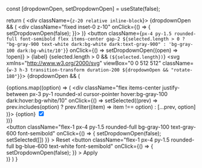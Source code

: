   const [dropdownOpen, setDropdownOpen] = useState(false);

  return (
    <div className={`z-20 relative inline-block`}>
      {dropdownOpen && (
        <div className="fixed inset-0 z-10" onClick={() => { setDropdownOpen(false); }}></div>
      )}
      <button
        className={`px-4 py-1.5 rounded-full font-semibold flex items-center gap-2 ${selected.length > 0 ? "bg-gray-900 text-white dark:bg-white dark:text-gray-900" : 'bg-gray-100 dark:bg-white/10'}`}
        onClick={() => setDropdownOpen((open) => !open)}
      >
        <span>{label} {selected.length > 0 && `(${selected.length})`}</span>
        <svg xmlns="http://www.w3.org/2000/svg" viewBox="0 0 512 512" className={`w-3 h-3 transition-transform duration-200 ${dropdownOpen && "rotate-180"}`}>
          <path d="M233.4 406.6c12.5 12.5 32.8 12.5 45.3 0l192-192c12.5-12.5 12.5-32.8 0-45.3s-32.8-12.5-45.3 0L256 338.7 86.6 169.4c-12.5-12.5-32.8-12.5-45.3 0s-12.5 32.8 0 45.3l192 192z" fill="currentColor" />
        </svg>
      </button>
      {dropdownOpen && (
        <div className="absolute z-10 mt-2 w-56 bg-white border rounded-2xl shadow-lg p-3">
          {options.map((option) => (
            <div className="flex items-center justify-between px-3 py-1 rounded-xl cursor-pointer hover:bg-gray-100 dark:hover:bg-white/10" onClick={() => setSelected((prev) =>
              prev.includes(option)
                ? prev.filter((item) => item !== option)
                : [...prev, option]
            )}>
              <span className="font-semibold text-gray-800 dark:text-gray-100">{option}</span>
              <label key={option} className="flex items-center py-2 cursor-pointer">
                <input
                  type="checkbox"
                  checked={selected.includes(option)}
                />
              </label>
            </div>
          ))}
          <div className="flex space-x-2 justify-between mt-2 border-t border-gray-100 dark:border-white/10 pt-4">
            <button
              className="flex-1 px-4 py-1.5 rounded-full bg-gray-100 text-gray-600 font-semibold"
              onClick={() => { setDropdownOpen(false); setSelected([]) }}
            >
              Reset
            </button>
            <button
              className="flex-1 px-4 py-1.5 rounded-full bg-blue-600 text-white font-semibold"
              onClick={() => { setDropdownOpen(false); }}
            >
              Apply
            </button>
          </div>
        </div>
      )}
    </div>
  )
}